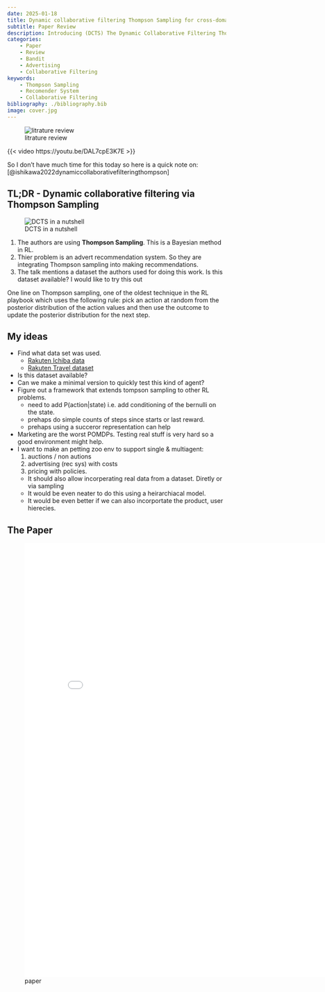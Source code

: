 ```yaml
---
date: 2025-01-18
title: Dynamic collaborative filtering Thompson Sampling for cross-domain advertisements recommendation
subtitle: Paper Review
description: Introducing (DCTS) The Dynamic Collaborative Filtering Thompson Sampling algorithm for cross-domain advertisements recommendation.
categories:
    - Paper 
    - Review
    - Bandit
    - Advertising
    - Collaborative Filtering
keywords:
    - Thompson Sampling
    - Recomender System
    - Collaborative Filtering
bibliography: ./bibliography.bib
image: cover.jpg
---
```


![litrature review](cover.jpg){.column-margin}


{{< video https://youtu.be/DAL7cpE3K7E >}}


So I don't have much time for this today so here is a quick note on:  [@ishikawa2022dynamiccollaborativefilteringthompson]

::: {.callout-tip }

## TL;DR - Dynamic collaborative filtering via Thompson Sampling {.unnumbered}

![DCTS in a nutshell](../img/in_a_nutshell.jpg)

1. The authors are using **Thompson Sampling**. This is a Bayesian method in RL.
1. Thier problem is an advert recommendation system. So they are integrating Thompson sampling into making recommendations.
1. The talk mentions a dataset the authors used for doing this work. Is this dataset available? I would like to try this out
    
:::

One line on Thompson sampling,  one of the oldest technique in the RL playbook which uses the following rule: pick an action at random from the posterior distribution of the action values and then use the outcome to update the posterior distribution for the next step.


::: {.callout-caution }
## My ideas

- Find what data set was used.
    - [Rakuten Ichiba data]()
    - [Rakuten Travel dataset]()
- Is this dataset available?
- Can we make a minimal version to quickly test this kind of agent?
- Figure out a framework that extends tompson sampling to other RL problems.
    - need to add P(action|state) i.e. add conditioning of the bernulli on the state.
    - prehaps do simple counts of steps since starts or last reward.
    - prehaps using a succeror representation can help


- Marketing are the worst POMDPs. Testing real stuff is very hard so a good environment might help.
- I want to make an petting zoo env to support single & multiagent:
    1. auctions / non autions
    2. advertising (rec sys) with costs
    3. pricing with policies.
    - It should also allow incorperating real data from a dataset. Diretly or via sampling
    - It would be even neater to do this using a heirarchiacal model.
    - It would be even better if we can also incorportate the product, user hierecies.
    
:::


## The Paper

![paper](paper.pdf){.col-page width="800px" height="1000px"}
